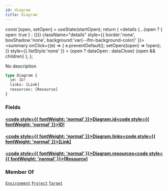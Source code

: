 ```yaml
---
id: diagram
title: Diagram
---
```









  const [open, setOpen] = useState(startOpen);
  return (
    <details {...(open ? { open: true } : {})} className="details" style={{ border:'none', boxShadow:'none', background:'var(--ifm-background-color)' }}>
      <summary
        onClick={(e) => {
          e.preventDefault();
          setOpen((open) => !open);
        }}
        style={{ listStyle:'none' }}
      >
      {open ? dataOpen : dataClose}
      </summary>
      {open && children}
    </details>
  );
};








No description


```graphql
type Diagram {
  id: ID!
  links: [Link]
  resources: [Resource]
}
```




### Fields

#### [<code style={{ fontWeight: 'normal' }}>Diagram.<b>id</b></code>](#)<Bullet />[<code style={{ fontWeight: 'normal' }}><b>ID!</b></code>](/swapi/types/scalars/id.mdx) <Badge class="badge badge--secondary badge--non_null" text="non-null"/> <Badge class="badge badge--secondary " text="scalar"/> 



#### [<code style={{ fontWeight: 'normal' }}>Diagram.<b>links</b></code>](#)<Bullet />[<code style={{ fontWeight: 'normal' }}><b>[Link]</b></code>](/swapi/types/objects/link.mdx) <Badge class="badge badge--secondary " text="list"/> <Badge class="badge badge--secondary " text="object"/> 



#### [<code style={{ fontWeight: 'normal' }}>Diagram.<b>resources</b></code>](#)<Bullet />[<code style={{ fontWeight: 'normal' }}><b>[Resource]</b></code>](/swapi/types/unions/resource.mdx) <Badge class="badge badge--secondary " text="list"/> <Badge class="badge badge--secondary " text="union"/> 







### Member Of

[`Environment`](/swapi/types/objects/environment.mdx)  <Badge class="badge badge--secondary badge--relation" text="object"/><Bullet />[`Project`](/swapi/types/objects/project.mdx)  <Badge class="badge badge--secondary badge--relation" text="object"/><Bullet />[`Target`](/swapi/types/objects/target.mdx)  <Badge class="badge badge--secondary badge--relation" text="object"/>